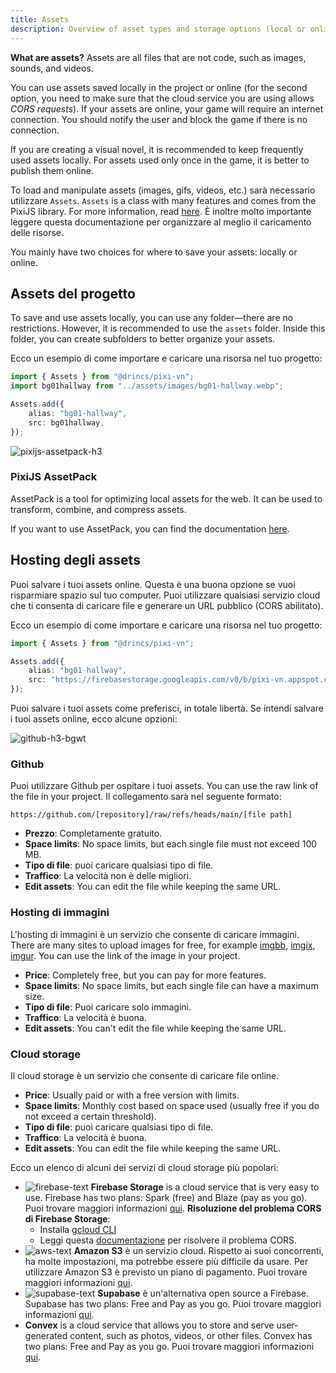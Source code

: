 ```yaml
---
title: Assets
description: Overview of asset types and storage options (local or online) in Pixi’VN, with usage examples.
---
```


**What are assets?** Assets are all files that are not code, such as images, sounds, and videos.

You can use assets saved locally in the project or online (for the second option, you need to make sure that the cloud service you are using allows _CORS requests_). If your assets are online, your game will require an internet connection. You should notify the user and block the game if there is no connection.

If you are creating a visual novel, it is recommended to keep frequently used assets locally. For assets used only once in the game, it is better to publish them online.

To load and manipulate assets (images, gifs, videos, etc.) sarà necessario utilizzare `Assets`. `Assets` is a class with many features and comes from the PixiJS library. For more information, read [here](https://pixijs.com/8.x/guides/components/assets). È inoltre molto importante leggere questa documentazione per <DynamicLink href="/start/assets-management">organizzare al meglio il caricamento delle risorse</DynamicLink>.

You mainly have two choices for where to save your assets: locally or online.

## Assets del progetto

To save and use assets locally, you can use any folder—there are no restrictions. However, it is recommended to use the `assets` folder. Inside this folder, you can create subfolders to better organize your assets.

Ecco un esempio di come importare e caricare una risorsa nel tuo progetto:

```ts title="utils/assets.ts"
import { Assets } from "@drincs/pixi-vn";
import bg01hallway from "../assets/images/bg01-hallway.webp";

Assets.add({
    alias: "bg01-hallway",
    src: bg01hallway,
});
```

![pixijs-assetpack-h3](/pixijs-assetpack.svg)

### PixiJS AssetPack

AssetPack is a tool for optimizing local assets for the web. It can be used to transform, combine, and compress assets.

If you want to use AssetPack, you can find the documentation [here](https://pixijs.io/assetpack).

## Hosting degli assets

Puoi salvare i tuoi assets online. Questa è una buona opzione se vuoi risparmiare spazio sul tuo computer. Puoi utilizzare qualsiasi servizio cloud che ti consenta di caricare file e generare un URL pubblico (CORS abilitato).

Ecco un esempio di come importare e caricare una risorsa nel tuo progetto:

```ts title="utils/assets.ts"
import { Assets } from "@drincs/pixi-vn";

Assets.add({
    alias: "bg01-hallway",
    src: "https://firebasestorage.googleapis.com/v0/b/pixi-vn.appspot.com/o/public%2Fbreakdown%2Fbg01-hallway.webp?alt=media",
});
```

Puoi salvare i tuoi assets come preferisci, in totale libertà. Se intendi salvare i tuoi assets online, ecco alcune opzioni:

![github-h3-bgwt](/github.svg)

### Github

Puoi utilizzare Github per ospitare i tuoi assets. You can use the raw link of the file in your project. Il collegamento sarà nel seguente formato:

```text
https://github.com/[repository]/raw/refs/heads/main/[file path]
```

- **Prezzo**: Completamente gratuito.
- **Space limits**: No space limits, but each single file must not exceed 100 MB.
- **Tipo di file**: puoi caricare qualsiasi tipo di file.
- **Traffico**: La velocità non è delle migliori.
- **Edit assets**: You can edit the file while keeping the same URL.

### Hosting di immagini

L'hosting di immagini è un servizio che consente di caricare immagini. There are many sites to upload images for free, for example [imgbb](https://imgbb.com/), [imgix](https://www.imgix.com/), [imgur](https://imgur.com/). You can use the link of the image in your project.

- **Price**: Completely free, but you can pay for more features.
- **Space limits**: No space limits, but each single file can have a maximum size.
- **Tipo di file**: Puoi caricare solo immagini.
- **Traffico**: La velocità è buona.
- **Edit assets**: You can't edit the file while keeping the same URL.

### Cloud storage

Il cloud storage è un servizio che consente di caricare file online.

- **Price**: Usually paid or with a free version with limits.
- **Space limits**: Monthly cost based on space used (usually free if you do not exceed a certain threshold).
- **Tipo di file**: puoi caricare qualsiasi tipo di file.
- **Traffico**: La velocità è buona.
- **Edit assets**: You can edit the file while keeping the same URL.

Ecco un elenco di alcuni dei servizi di cloud storage più popolari:

- ![firebase-text](/firebase.svg) **Firebase Storage** is a cloud service that is very easy to use. Firebase has two plans: Spark (free) and Blaze (pay as you go). Puoi trovare maggiori informazioni [qui](https://firebase.google.com/pricing).
  **Risoluzione del problema CORS di Firebase Storage**:
  - Installa [gcloud CLI](https://cloud.google.com/sdk/docs/install)
  - Leggi questa [documentazione](https://medium.com/@we.viavek/setting-cors-in-firebase-19a2cce2fe28) per risolvere il problema CORS.
- ![aws-text](/aws.svg) **Amazon S3** è un servizio cloud. Rispetto ai suoi concorrenti, ha molte impostazioni, ma potrebbe essere più difficile da usare. Per utilizzare Amazon S3 è previsto un piano di pagamento. Puoi trovare maggiori informazioni [qui](https://aws.amazon.com/s3/pricing/).
- ![supabase-text](/supabase.svg) **Supabase** è un'alternativa open source a Firebase. Supabase has two plans: Free and Pay as you go. Puoi trovare maggiori informazioni [qui](https://supabase.io/pricing).
- **Convex** is a cloud service that allows you to store and serve user-generated content, such as photos, videos, or other files. Convex has two plans: Free and Pay as you go. Puoi trovare maggiori informazioni [qui](https://www.convex.dev/pricing).

